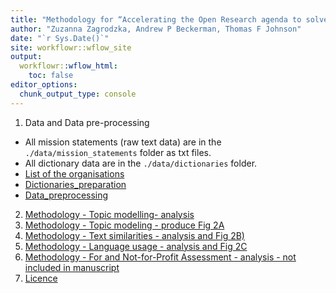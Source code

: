 ```yaml
---
title: "Methodology for “Accelerating the Open Research agenda to solve global challenges"
author: "Zuzanna Zagrodzka, Andrew P Beckerman, Thomas F Johnson"
date: "`r Sys.Date()`"
site: workflowr::wflow_site
output:
  workflowr::wflow_html:
    toc: false
editor_options:
  chunk_output_type: console
---
```


1. Data and Data pre-processing

- All mission statements (raw text data) are in the `./data/mission_statements` folder as txt files.
- All dictionary data are in the `./data/dictionaries` folder.
- [List of the organisations](./data/ListMissionVision.html)
- [Dictionaries_preparation](./docs/1b_Dictionaries_preparation.html)
- [Data_preprocessing](./docs/1a_Data_preprocessing.html)

2. [Methodology - Topic modelling- analysis](./analysis/2_Topic_modeling.html)
3. [Methodology - Topic modeling - produce Fig 2A](./analysis/Figure_2A.html)
4. [Methodology - Text similarities - analysis and Fig 2B)](./analysis/3_Text_similarities_Fig2B.html)
5. [Methodology - Language usage - analysis and Fig 2C](./analysis/4_Language_analysis_Fig2C.html)
6. [Methodology - For and Not-for-Profit Assessment - analysis - not included in manuscript](./analysis/5_For_and_not_for_profit_comparison.html)
7. [Licence](./docs/license.html)

<!-- wflow_publish("analysis/_site.yml", "Change the theme", republish = TRUE) -->

<br>


